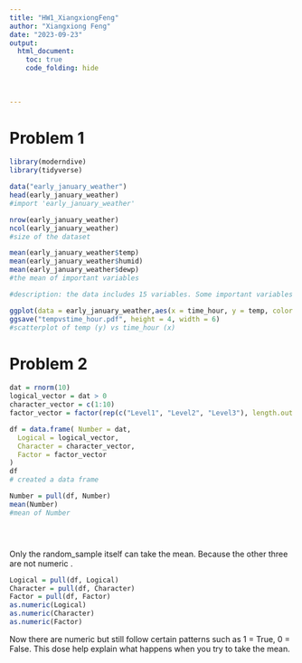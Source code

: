 ```yaml
---
title: "HW1_XiangxiongFeng"
author: "Xiangxiong Feng"
date: "2023-09-23"
output: 
  html_document:
    toc: true
    code_folding: hide
   
        
          
---
```


# Problem 1

```r
library(moderndive)
library(tidyverse)

data("early_january_weather")
head(early_january_weather)
#import 'early_january_weather'

nrow(early_january_weather)
ncol(early_january_weather)
#size of the dataset

mean(early_january_weather$temp)
mean(early_january_weather$humid)
mean(early_january_weather$dewp)
#the mean of important variables

#description: the data includes 15 variables. Some important variables are time_hour, temp, humid and dewp. The mean temperature in this data is 39.58212.

ggplot(data = early_january_weather,aes(x = time_hour, y = temp, color = humid)) + geom_point()
ggsave("tempvstime_hour.pdf", height = 4, width = 6)
#scatterplot of temp (y) vs time_hour (x)


```


# Problem 2

```r
dat = rnorm(10)
logical_vector = dat > 0
character_vector = c(1:10)
factor_vector = factor(rep(c("Level1", "Level2", "Level3"), length.out = 10))

df = data.frame( Number = dat,
  Logical = logical_vector,
  Character = character_vector,
  Factor = factor_vector
)
df
# created a data frame

Number = pull(df, Number)
mean(Number)
#mean of Number





```
Only the random_sample itself can take the mean. Because the other three are not numeric . 

```r
Logical = pull(df, Logical)
Character = pull(df, Character)
Factor = pull(df, Factor)
as.numeric(Logical)
as.numeric(Character)
as.numeric(Factor)

```
Now there are numeric but still follow certain patterns such as 1 = True, 0 = False. This dose help explain what happens when you try to take the mean.





